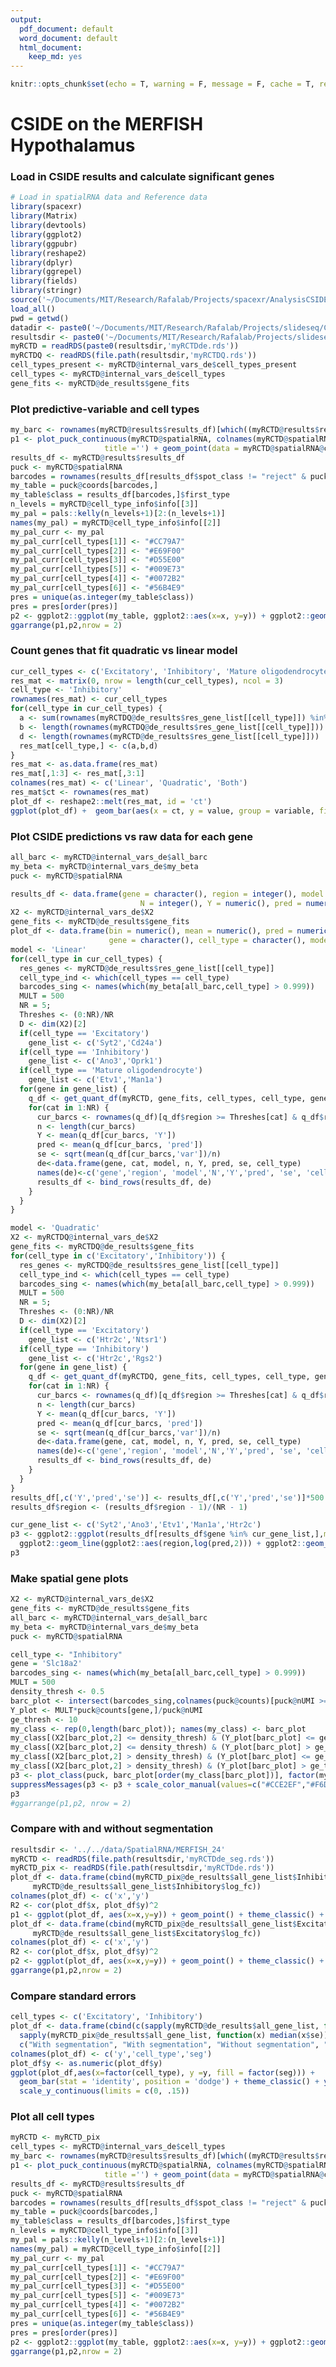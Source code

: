 ```yaml
---
output:
  pdf_document: default
  word_document: default
  html_document:
    keep_md: yes
---
```


```r
knitr::opts_chunk$set(echo = T, warning = F, message = F, cache = T, results = 'hide')
```

# CSIDE on the MERFISH Hypothalamus

### Load in CSIDE results and calculate significant genes

```r
# Load in spatialRNA data and Reference data
library(spacexr)
library(Matrix)
library(devtools)
library(ggplot2)
library(ggpubr)
library(reshape2)
library(dplyr)
library(ggrepel)
library(fields)
library(stringr)
source('~/Documents/MIT/Research/Rafalab/Projects/spacexr/AnalysisCSIDE/helper_functions/merge_de_helper.R')
load_all()
pwd = getwd()
datadir <- paste0('~/Documents/MIT/Research/Rafalab/Projects/slideseq/Cell Demixing/ContentStructure/DEGLAM/data/moffitt','/')
resultsdir <- paste0('~/Documents/MIT/Research/Rafalab/Projects/slideseq/Cell Demixing/ContentStructure/DEGLAM/results/ResultsMerfish','/')
myRCTD = readRDS(paste0(resultsdir,'myRCTDde.rds'))
myRCTDQ <- readRDS(file.path(resultsdir,'myRCTDQ.rds'))
cell_types_present <- myRCTD@internal_vars_de$cell_types_present
cell_types <- myRCTD@internal_vars_de$cell_types
gene_fits <- myRCTD@de_results$gene_fits
```

### Plot predictive-variable and cell types

```r
my_barc <- rownames(myRCTD@results$results_df)[which((myRCTD@results$results_df$first_type == 'monocyte/DC' & myRCTD@results$results_df$spot_class != 'reject') | (myRCTD@results$results_df$second_type == 'monocyte/DC' & myRCTD@results$results_df$spot_class == 'doublet_certain' ))]
p1 <- plot_puck_continuous(myRCTD@spatialRNA, colnames(myRCTD@spatialRNA@counts) , myRCTD@internal_vars_de$X2[,2], 
                     title ='') + geom_point(data = myRCTD@spatialRNA@coords[my_barc,], size = 0.6)+ ggplot2::scale_shape_identity() + ggplot2::theme_classic() + ggplot2::scale_size_identity() + coord_fixed() + theme(legend.position="top")+  geom_segment(aes(x = 1934.6, y = -3990, xend = 2184.6, yend = -3990), color = "black") + theme(axis.title.x=element_blank(),axis.text.x=element_blank(),axis.ticks.x=element_blank(), axis.title.y=element_blank(),axis.text.y=element_blank(),axis.ticks.y=element_blank())+ scale_color_gradientn(colors = pals::brewer.blues(20)[2:20],name = "Distance from midline", labels = c(0,1),breaks = c(0,1), limits = c(0,1))
results_df <- myRCTD@results$results_df
puck <- myRCTD@spatialRNA
barcodes = rownames(results_df[results_df$spot_class != "reject" & puck@nUMI >= 100,])
my_table = puck@coords[barcodes,]
my_table$class = results_df[barcodes,]$first_type
n_levels = myRCTD@cell_type_info$info[[3]]
my_pal = pals::kelly(n_levels+1)[2:(n_levels+1)]
names(my_pal) = myRCTD@cell_type_info$info[[2]]
my_pal_curr <- my_pal
my_pal_curr[cell_types[1]] <- "#CC79A7"
my_pal_curr[cell_types[2]] <- "#E69F00"
my_pal_curr[cell_types[3]] <- "#D55E00"
my_pal_curr[cell_types[5]] <- "#009E73"
my_pal_curr[cell_types[4]] <- "#0072B2"
my_pal_curr[cell_types[6]] <- "#56B4E9"
pres = unique(as.integer(my_table$class))
pres = pres[order(pres)]
p2 <- ggplot2::ggplot(my_table, ggplot2::aes(x=x, y=y)) + ggplot2::geom_point(ggplot2::aes(size = .4, shape=19,color=class)) + ggplot2::scale_color_manual("",values = my_pal_curr[pres], breaks = cell_types, labels = cell_types)+ ggplot2::scale_shape_identity() + ggplot2::theme_classic() + ggplot2::scale_size_identity() + coord_fixed() + theme(legend.position="top")+ guides(colour = guide_legend(override.aes = list(size=2)))+ geom_segment(aes(x = 1934.6, y = -4000, xend = 2184.6, yend = -4000), color = "black") + theme(axis.title.x=element_blank(),axis.text.x=element_blank(),axis.ticks.x=element_blank(), axis.title.y=element_blank(),axis.text.y=element_blank(),axis.ticks.y=element_blank())
ggarrange(p1,p2,nrow = 2)
```
### Count genes that fit quadratic vs linear model

```r
cur_cell_types <- c('Excitatory', 'Inhibitory', 'Mature oligodendrocyte')
res_mat <- matrix(0, nrow = length(cur_cell_types), ncol = 3)
cell_type <- 'Inhibitory'
rownames(res_mat) <- cur_cell_types
for(cell_type in cur_cell_types) {
  a <- sum(rownames(myRCTDQ@de_results$res_gene_list[[cell_type]]) %in% rownames(myRCTD@de_results$res_gene_list[[cell_type]]))
  b <- length(rownames(myRCTDQ@de_results$res_gene_list[[cell_type]]))
  d <- length(rownames(myRCTD@de_results$res_gene_list[[cell_type]]))
  res_mat[cell_type,] <- c(a,b,d)
}
res_mat <- as.data.frame(res_mat)
res_mat[,1:3] <- res_mat[,3:1]
colnames(res_mat) <- c('Linear', 'Quadratic', 'Both')
res_mat$ct <- rownames(res_mat)
plot_df <- reshape2::melt(res_mat, id = 'ct')
ggplot(plot_df) +  geom_bar(aes(x = ct, y = value, group = variable, fill = variable), stat = 'identity', position = 'dodge') + theme_classic() + ylab('Number of significant genes detected') + scale_fill_manual("Model", breaks = c('Linear','Quadratic','Both'), labels = c('Linear','Quadratic','Both'), values = unname(my_pal_curr[c(4,6,7)]))+ xlab('Cell type')

```

### Plot CSIDE predictions vs raw data for each gene

```r
all_barc <- myRCTD@internal_vars_de$all_barc
my_beta <- myRCTD@internal_vars_de$my_beta
puck <- myRCTD@spatialRNA
```
```r
results_df <- data.frame(gene = character(), region = integer(), model = character(),
                             N = integer(), Y = numeric(), pred = numeric(), se = numeric(), cell_type = character())
X2 <- myRCTD@internal_vars_de$X2
gene_fits <- myRCTD@de_results$gene_fits
plot_df <- data.frame(bin = numeric(), mean = numeric(), pred = numeric(), ub = numeric(), lb = numeric(),
                      gene = character(), cell_type = character(), model = character())
model <- 'Linear'
for(cell_type in cur_cell_types) {
  res_genes <- myRCTD@de_results$res_gene_list[[cell_type]]
  cell_type_ind <- which(cell_types == cell_type)
  barcodes_sing <- names(which(my_beta[all_barc,cell_type] > 0.999))
  MULT = 500
  NR = 5;
  Threshes <- (0:NR)/NR
  D <- dim(X2)[2] 
  if(cell_type == 'Excitatory')
    gene_list <- c('Syt2','Cd24a')
  if(cell_type == 'Inhibitory')
    gene_list <- c('Ano3','Oprk1')
  if(cell_type == 'Mature oligodendrocyte')
    gene_list <- c('Etv1','Man1a')
  for(gene in gene_list) {
    q_df <- get_quant_df(myRCTD, gene_fits, cell_types, cell_type, gene, multi_region = F, prop_thresh = 0.999)
    for(cat in 1:NR) {
      cur_barcs <- rownames(q_df)[q_df$region >= Threshes[cat] & q_df$region <= Threshes[cat + 1]]
      n <- length(cur_barcs)
      Y <- mean(q_df[cur_barcs, 'Y'])
      pred <- mean(q_df[cur_barcs, 'pred'])
      se <- sqrt(mean(q_df[cur_barcs,'var'])/n)
      de<-data.frame(gene, cat, model, n, Y, pred, se, cell_type)
      names(de)<-c('gene','region', 'model','N','Y','pred', 'se', 'cell_type')
      results_df <- bind_rows(results_df, de)
    }
  }
}

model <- 'Quadratic'
X2 <- myRCTDQ@internal_vars_de$X2
gene_fits <- myRCTDQ@de_results$gene_fits
for(cell_type in c('Excitatory','Inhibitory')) {
  res_genes <- myRCTDQ@de_results$res_gene_list[[cell_type]]
  cell_type_ind <- which(cell_types == cell_type)
  barcodes_sing <- names(which(my_beta[all_barc,cell_type] > 0.999))
  MULT = 500
  NR = 5;
  Threshes <- (0:NR)/NR
  D <- dim(X2)[2] 
  if(cell_type == 'Excitatory')
    gene_list <- c('Htr2c','Ntsr1')
  if(cell_type == 'Inhibitory')
    gene_list <- c('Htr2c','Rgs2')
  for(gene in gene_list) {
    q_df <- get_quant_df(myRCTDQ, gene_fits, cell_types, cell_type, gene, multi_region = F, prop_thresh = 0.999)
    for(cat in 1:NR) {
      cur_barcs <- rownames(q_df)[q_df$region >= Threshes[cat] & q_df$region <= Threshes[cat + 1]]
      n <- length(cur_barcs)
      Y <- mean(q_df[cur_barcs, 'Y'])
      pred <- mean(q_df[cur_barcs, 'pred'])
      se <- sqrt(mean(q_df[cur_barcs,'var'])/n)
      de<-data.frame(gene, cat, model, n, Y, pred, se, cell_type)
      names(de)<-c('gene','region', 'model','N','Y','pred', 'se', 'cell_type')
      results_df <- bind_rows(results_df, de)
    }
  }
}
results_df[,c('Y','pred','se')] <- results_df[,c('Y','pred','se')]*500 # convert to counts per 500
results_df$region <- (results_df$region - 1)/(NR - 1)
```
```r
cur_gene_list <- c('Syt2','Ano3','Etv1','Man1a','Htr2c')
p3 <- ggplot2::ggplot(results_df[results_df$gene %in% cur_gene_list,],mapping = ggplot2::aes(x=region,y=log(Y,2), color = gene, linetype = model)) + ggplot2::geom_point() + ggplot2::theme_classic() +
  ggplot2::geom_line(ggplot2::aes(region,log(pred,2))) + ggplot2::geom_errorbar(aes(ymin = log(Y - 1.96*se,2), ymax = log(Y + 1.96*se,2)), width = 0.05) + facet_wrap(cell_type ~.) + xlab('Distance from midline') + ylab('Log gene expression') + labs(linetype = 'Model') + scale_color_manual("Gene", breaks = cur_gene_list, labels = cur_gene_list, values = unname(my_pal_curr[c(1,4,6,7,9)]))
p3
```

### Make spatial gene plots

```r
X2 <- myRCTD@internal_vars_de$X2
gene_fits <- myRCTD@de_results$gene_fits
all_barc <- myRCTD@internal_vars_de$all_barc
my_beta <- myRCTD@internal_vars_de$my_beta
puck <- myRCTD@spatialRNA

cell_type <- "Inhibitory"
gene = 'Slc18a2'
barcodes_sing <- names(which(my_beta[all_barc,cell_type] > 0.999))
MULT = 500
density_thresh <- 0.5
barc_plot <- intersect(barcodes_sing,colnames(puck@counts)[puck@nUMI >= 200])
Y_plot <- MULT*puck@counts[gene,]/puck@nUMI
ge_thresh <- 10
my_class <- rep(0,length(barc_plot)); names(my_class) <- barc_plot
my_class[(X2[barc_plot,2] <= density_thresh) & (Y_plot[barc_plot] <= ge_thresh)] <- 2
my_class[(X2[barc_plot,2] <= density_thresh) & (Y_plot[barc_plot] > ge_thresh)] <- 4
my_class[(X2[barc_plot,2] > density_thresh) & (Y_plot[barc_plot] <= ge_thresh)] <- 1
my_class[(X2[barc_plot,2] > density_thresh) & (Y_plot[barc_plot] > ge_thresh)] <- 3
p3 <- plot_class(puck, barc_plot[order(my_class[barc_plot])], factor(my_class)) + ggtitle(gene)
suppressMessages(p3 <- p3 + scale_color_manual(values=c("#CCE2EF","#F6DECC","#0072B2","#D55E00"))+ ggplot2::scale_shape_identity() + ggplot2::theme_classic() + ggplot2::scale_size_identity() + coord_fixed() + theme(legend.position="top")+ guides(colour = guide_legend(override.aes = list(size=2)))+ geom_segment(aes(x = 1934.6, y = -4000, xend = 2184.6, yend = -4000), color = "black") + theme(axis.title.x=element_blank(),axis.text.x=element_blank(),axis.ticks.x=element_blank(), axis.title.y=element_blank(),axis.text.y=element_blank(),axis.ticks.y=element_blank()))
p3
#ggarrange(p1,p2, nrow = 2)
```

### Compare with and without segmentation

```r
resultsdir <- '../../data/SpatialRNA/MERFISH_24'
myRCTD <- readRDS(file.path(resultsdir,'myRCTDde_seg.rds'))
myRCTD_pix <- readRDS(file.path(resultsdir,'myRCTDde.rds'))
plot_df <- data.frame(cbind(myRCTD_pix@de_results$all_gene_list$Inhibitory$log_fc,
     myRCTD@de_results$all_gene_list$Inhibitory$log_fc))
colnames(plot_df) <- c('x','y')
R2 <- cor(plot_df$x, plot_df$y)^2
p1 <- ggplot(plot_df, aes(x=x,y=y)) + geom_point() + theme_classic() + geom_line(aes(x=x,y=x)) + xlab('Estimated Inhibitory DE without Segmentation') + ylab('Estimated Inhibitory DE with Segmentation') + ggtitle(paste0('R^2 = ', round(R2,2))) + coord_fixed()
plot_df <- data.frame(cbind(myRCTD_pix@de_results$all_gene_list$Excitatory$log_fc,
     myRCTD@de_results$all_gene_list$Excitatory$log_fc))
colnames(plot_df) <- c('x','y')
R2 <- cor(plot_df$x, plot_df$y)^2
p2 <- ggplot(plot_df, aes(x=x,y=y)) + geom_point() + theme_classic() + geom_line(aes(x=x,y=x)) + xlab('Estimated Excitatory DE without Segmentation') + ylab('Estimated Excitatory DE with Segmentation') + ggtitle(paste0('R^2 = ', round(R2,2))) + coord_fixed()
ggarrange(p1,p2,nrow = 2)
```
### Compare standard errors

```r
cell_types <- c('Excitatory', 'Inhibitory')
plot_df <- data.frame(cbind(c(sapply(myRCTD@de_results$all_gene_list, function(x) median(x$se))[cell_types],
  sapply(myRCTD_pix@de_results$all_gene_list, function(x) median(x$se))[cell_types]),c(cell_types, cell_types),
  c("With segmentation", "With segmentation", "Without segmentation", "Without segmentation")))
colnames(plot_df) <- c('y','cell_type','seg')
plot_df$y <- as.numeric(plot_df$y)
ggplot(plot_df,aes(x=factor(cell_type), y =y, fill = factor(seg))) +
  geom_bar(stat = 'identity', position = 'dodge') + theme_classic() + ylab('Median DE standard error') + xlab('Cell type') + scale_fill_manual('', breaks=c("With segmentation","Without segmentation"),  values = c("#D55E00", "#0072B2")) +
  scale_y_continuous(limits = c(0, .15))
```

### Plot all cell types

```r
myRCTD <- myRCTD_pix
cell_types <- myRCTD@internal_vars_de$cell_types
my_barc <- rownames(myRCTD@results$results_df)[which((myRCTD@results$results_df$first_type == 'monocyte/DC' & myRCTD@results$results_df$spot_class != 'reject') | (myRCTD@results$results_df$second_type == 'monocyte/DC' & myRCTD@results$results_df$spot_class == 'doublet_certain' ))]
p1 <- plot_puck_continuous(myRCTD@spatialRNA, colnames(myRCTD@spatialRNA@counts) , myRCTD@internal_vars_de$X2[,2], 
                     title ='') + geom_point(data = myRCTD@spatialRNA@coords[my_barc,], size = 0.6)+ ggplot2::scale_shape_identity() + ggplot2::theme_classic() + ggplot2::scale_size_identity() + coord_fixed() + theme(legend.position="top")+  geom_segment(aes(x = 30, y = 0, xend = 30 + 250/14, yend = 0), color = "black") + theme(axis.title.x=element_blank(),axis.text.x=element_blank(),axis.ticks.x=element_blank(), axis.title.y=element_blank(),axis.text.y=element_blank(),axis.ticks.y=element_blank())+ scale_color_gradientn(colors = pals::brewer.blues(20)[2:20],name = "Distance from midline", labels = c(0,1),breaks = c(0,1), limits = c(0,1))
results_df <- myRCTD@results$results_df
puck <- myRCTD@spatialRNA
barcodes = rownames(results_df[results_df$spot_class != "reject" & puck@nUMI >= 100,])
my_table = puck@coords[barcodes,]
my_table$class = results_df[barcodes,]$first_type
n_levels = myRCTD@cell_type_info$info[[3]]
my_pal = pals::kelly(n_levels+1)[2:(n_levels+1)]
names(my_pal) = myRCTD@cell_type_info$info[[2]]
my_pal_curr <- my_pal
my_pal_curr[cell_types[1]] <- "#CC79A7"
my_pal_curr[cell_types[2]] <- "#E69F00"
my_pal_curr[cell_types[3]] <- "#D55E00"
my_pal_curr[cell_types[5]] <- "#009E73"
my_pal_curr[cell_types[4]] <- "#0072B2"
my_pal_curr[cell_types[6]] <- "#56B4E9"
pres = unique(as.integer(my_table$class))
pres = pres[order(pres)]
p2 <- ggplot2::ggplot(my_table, ggplot2::aes(x=x, y=y)) + ggplot2::geom_point(ggplot2::aes(size = .4, shape=19,color=class)) + ggplot2::scale_color_manual("",values = my_pal_curr[pres], breaks = cell_types, labels = cell_types)+ ggplot2::scale_shape_identity() + ggplot2::theme_classic() + ggplot2::scale_size_identity() + coord_fixed() + theme(legend.position="top")+ guides(colour = guide_legend(override.aes = list(size=2)))+ geom_segment(aes(x = 5, y = -5, xend = 5 + 250/14, yend = -5), color = "black") + theme(axis.title.x=element_blank(),axis.text.x=element_blank(),axis.ticks.x=element_blank(), axis.title.y=element_blank(),axis.text.y=element_blank(),axis.ticks.y=element_blank())
ggarrange(p1,p2,nrow = 2)
```
